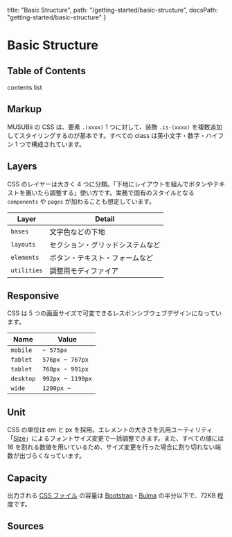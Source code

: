   title: "Basic Structure",
  path: "/getting-started/basic-structure",
  docsPath: "getting-started/basic-structure"
}


# Basic Structure

## Table of Contents

contents list

## Markup

MUSUBii の CSS は、要素 `.(xxxx)` 1 つに対して、装飾 `.is-(xxxx)` を複数追加してスタイリングするのが基本です。すべての class は英小文字・数字・ハイフン 1 つで構成されています。

<PreviewBasicMarkup />

## Layers

CSS のレイヤーは大きく 4 つに分類。「下地にレイアウトを組んでボタンやテキストを置いたら調整する」使い方です。実務で固有のスタイルとなる `components` や `pages` が加わることも想定しています。

| Layer       | Detail                           |
| ----------- | -------------------------------- |
| `bases`     | 文字色などの下地                 |
| `layouts`   | セクション・グリッドシステムなど |
| `elements`  | ボタン・テキスト・フォームなど   |
| `utilities` | 調整用モディファイア             |

## Responsive

CSS は 5 つの画面サイズで可変できるレスポンシブウェブデザインになっています。

| Name      | Value            |
| --------- | ---------------- |
| `mobile`  | `~ 575px`        |
| `fablet`  | `576px ~ 767px`  |
| `tablet`  | `768px ~ 991px`  |
| `desktop` | `992px ~ 1199px` |
| `wide`    | `1200px ~`       |

## Unit

CSS の単位は em と px を採用。エレメントの大きさを汎用ユーティリティ「[Size](/styles/utilities/size)」によるフォントサイズ変更で一括調整できます。また、すべての値には 16 を割れる数値を用いているため、サイズ変更を行った場合に割り切れない端数が出づらくなっています。

## Capacity

出力される [CSS ファイル](https://github.com/qrac/musubii/blob/master/dist/musubii.min.css) の容量は [Bootstrap](https://github.com/twbs/bootstrap/blob/master/dist/css/bootstrap.min.css)・[Bulma](https://github.com/jgthms/bulma/blob/master/css/bulma.min.css) の半分以下で、72KB 程度です。

## Sources

<PreviewSources title={meta.title} docsPath={meta.docsPath} />
